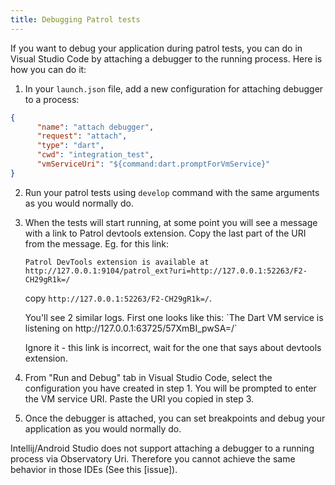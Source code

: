 ```yaml
---
title: Debugging Patrol tests
---
```


If you want to debug your application during patrol tests, 
you can do in Visual Studio Code by attaching a debugger to the running process. 
Here is how you can do it:

1. In your `launch.json` file, add a new configuration for attaching debugger to a process:

```json
{
      "name": "attach debugger",
      "request": "attach",
      "type": "dart",
      "cwd": "integration_test",
      "vmServiceUri": "${command:dart.promptForVmService}"
}
```

2. Run your patrol tests using `develop` command with the same arguments as you would normally do.

3. When the tests will start running, at some point you will see a message with a link to Patrol devtools extension.
   Copy the last part of the URI from the message.
   Eg. for this link:

   `Patrol DevTools extension is available at http://127.0.0.1:9104/patrol_ext?uri=http://127.0.0.1:52263/F2-CH29gR1k=/`
   
   copy `http://127.0.0.1:52263/F2-CH29gR1k=/`.

   <Warning>
   You'll see 2 similar logs. First one looks like this:
   `The Dart VM service is listening on http://127.0.0.1:63725/57XmBI_pwSA=/`
   
   Ignore it - this link is incorrect, wait for the one that says about devtools extension.
   </Warning>

4. From "Run and Debug" tab in Visual Studio Code, select the configuration you have created in step 1.
   You will be prompted to enter the VM service URI. Paste the URI you copied in step 3.

5. Once the debugger is attached, you can set breakpoints and debug your application as you would normally do.

<Info>
     Intellij/Android Studio does not support attaching a debugger to a running process via Observatory Uri.
     Therefore you cannot achieve the same behavior in those IDEs (See this [issue]).
</Info>

[issue]: https://github.com/flutter/flutter-intellij/issues/2250
